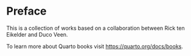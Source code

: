 # Preface {.unnumbered}

This is a collection of works based on a collaboration between Rick ten Eikelder and Duco Veen.

To learn more about Quarto books visit <https://quarto.org/docs/books>.